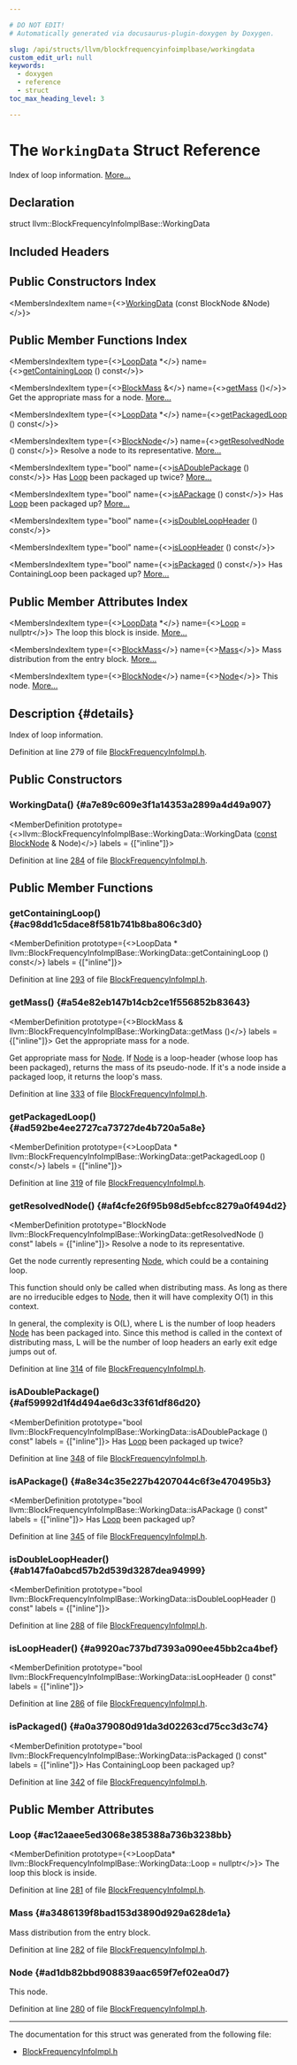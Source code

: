 ```yaml
---

# DO NOT EDIT!
# Automatically generated via docusaurus-plugin-doxygen by Doxygen.

slug: /api/structs/llvm/blockfrequencyinfoimplbase/workingdata
custom_edit_url: null
keywords:
  - doxygen
  - reference
  - struct
toc_max_heading_level: 3

---
```





# The `WorkingData` Struct Reference

<DoxygenPage pluginConfig={pluginConfig}>

Index of loop information. <a href="#details">More...</a>

## Declaration

<CodeBlock>struct llvm::BlockFrequencyInfoImplBase::WorkingData</CodeBlock>

## Included Headers

<IncludesList>
<IncludesListItem
  filePath="llvm/Analysis/BlockFrequencyInfoImpl.h"
  permalink="/docs/api/files/include/include/llvm/include/llvm/analysis/blockfrequencyinfoimpl-h"
  isLocal="true" />
</IncludesList>

## Public Constructors Index

<MembersIndex>

<MembersIndexItem
  name={<><a href="#a7e89c609e3f1a14353a2899a4d49a907">WorkingData</a> (const BlockNode &amp;Node)</>}>
</MembersIndexItem>

</MembersIndex>

## Public Member Functions Index

<MembersIndex>

<MembersIndexItem
  type={<><a href="/docs/api/structs/llvm/blockfrequencyinfoimplbase/loopdata">LoopData</a> &#42;</>}
  name={<><a href="#ac98dd1c5dace8f581b741b8ba806c3d0">getContainingLoop</a> () const</>}>
</MembersIndexItem>

<MembersIndexItem
  type={<><a href="/docs/api/classes/llvm/blockfrequencyinfoimplbase/#a6e6da6d64b5e1623157336544dd0e7a2">BlockMass</a> &amp;</>}
  name={<><a href="#a54e82eb147b14cb2ce1f556852b83643">getMass</a> ()</>}>
Get the appropriate mass for a node. <a href="#a54e82eb147b14cb2ce1f556852b83643">More...</a>
</MembersIndexItem>

<MembersIndexItem
  type={<><a href="/docs/api/structs/llvm/blockfrequencyinfoimplbase/loopdata">LoopData</a> &#42;</>}
  name={<><a href="#ad592be4ee2727ca73727de4b720a5a8e">getPackagedLoop</a> () const</>}>
</MembersIndexItem>

<MembersIndexItem
  type={<><a href="/docs/api/structs/llvm/blockfrequencyinfoimplbase/blocknode">BlockNode</a></>}
  name={<><a href="#af4cfe26f95b98d5ebfcc8279a0f494d2">getResolvedNode</a> () const</>}>
Resolve a node to its representative. <a href="#af4cfe26f95b98d5ebfcc8279a0f494d2">More...</a>
</MembersIndexItem>

<MembersIndexItem
  type="bool"
  name={<><a href="#af59992d1f4d494ae6d3c33f61df86d20">isADoublePackage</a> () const</>}>
Has <a href="/docs/api/classes/llvm/loop">Loop</a> been packaged up twice? <a href="#af59992d1f4d494ae6d3c33f61df86d20">More...</a>
</MembersIndexItem>

<MembersIndexItem
  type="bool"
  name={<><a href="#a8e34c35e227b4207044c6f3e470495b3">isAPackage</a> () const</>}>
Has <a href="/docs/api/classes/llvm/loop">Loop</a> been packaged up? <a href="#a8e34c35e227b4207044c6f3e470495b3">More...</a>
</MembersIndexItem>

<MembersIndexItem
  type="bool"
  name={<><a href="#ab147fa0abcd57b2d539d3287dea94999">isDoubleLoopHeader</a> () const</>}>
</MembersIndexItem>

<MembersIndexItem
  type="bool"
  name={<><a href="#a9920ac737bd7393a090ee45bb2ca4bef">isLoopHeader</a> () const</>}>
</MembersIndexItem>

<MembersIndexItem
  type="bool"
  name={<><a href="#a0a379080d91da3d02263cd75cc3d3c74">isPackaged</a> () const</>}>
Has ContainingLoop been packaged up? <a href="#a0a379080d91da3d02263cd75cc3d3c74">More...</a>
</MembersIndexItem>

</MembersIndex>

## Public Member Attributes Index

<MembersIndex>

<MembersIndexItem
  type={<><a href="/docs/api/structs/llvm/blockfrequencyinfoimplbase/loopdata">LoopData</a> &#42;</>}
  name={<><a href="#ac12aaee5ed3068e385388a736b3238bb">Loop</a> = nullptr</>}>
The loop this block is inside. <a href="#ac12aaee5ed3068e385388a736b3238bb">More...</a>
</MembersIndexItem>

<MembersIndexItem
  type={<><a href="/docs/api/classes/llvm/blockfrequencyinfoimplbase/#a6e6da6d64b5e1623157336544dd0e7a2">BlockMass</a></>}
  name={<><a href="#a3486139f8bad153d3890d929a628de1a">Mass</a></>}>
Mass distribution from the entry block. <a href="#a3486139f8bad153d3890d929a628de1a">More...</a>
</MembersIndexItem>

<MembersIndexItem
  type={<><a href="/docs/api/structs/llvm/blockfrequencyinfoimplbase/blocknode">BlockNode</a></>}
  name={<><a href="#ad1db82bbd908839aac659f7ef02ea0d7">Node</a></>}>
This node. <a href="#ad1db82bbd908839aac659f7ef02ea0d7">More...</a>
</MembersIndexItem>

</MembersIndex>

## Description {#details}

Index of loop information.

Definition at line 279 of file <a href="/docs/api/files/include/include/llvm/include/llvm/analysis/blockfrequencyinfoimpl-h">BlockFrequencyInfoImpl.h</a>.

<SectionDefinition>

## Public Constructors

### WorkingData() {#a7e89c609e3f1a14353a2899a4d49a907}

<MemberDefinition
  prototype={<>llvm::BlockFrequencyInfoImplBase::WorkingData::WorkingData (<a href="/docs/api/files/lib/lib/target/lib/target/aarch64/aarch64promoteconstant-cpp/#a90f8350fecae261c25be85d38b451bff">const</a> <a href="/docs/api/structs/llvm/blockfrequencyinfoimplbase/blocknode">BlockNode</a> &amp; Node)</>}
  labels = {["inline"]}>

Definition at line <a href="/docs/api/files/include/include/llvm/include/llvm/analysis/blockfrequencyinfoimpl-h/#l00284">284</a> of file <a href="/docs/api/files/include/include/llvm/include/llvm/analysis/blockfrequencyinfoimpl-h">BlockFrequencyInfoImpl.h</a>.
</MemberDefinition>

</SectionDefinition>

<SectionDefinition>

## Public Member Functions

### getContainingLoop() {#ac98dd1c5dace8f581b741b8ba806c3d0}

<MemberDefinition
  prototype={<>LoopData &#42; llvm::BlockFrequencyInfoImplBase::WorkingData::getContainingLoop () const</>}
  labels = {["inline"]}>

Definition at line <a href="/docs/api/files/include/include/llvm/include/llvm/analysis/blockfrequencyinfoimpl-h/#l00293">293</a> of file <a href="/docs/api/files/include/include/llvm/include/llvm/analysis/blockfrequencyinfoimpl-h">BlockFrequencyInfoImpl.h</a>.
</MemberDefinition>

### getMass() {#a54e82eb147b14cb2ce1f556852b83643}

<MemberDefinition
  prototype={<>BlockMass &amp; llvm::BlockFrequencyInfoImplBase::WorkingData::getMass ()</>}
  labels = {["inline"]}>
Get the appropriate mass for a node.

Get appropriate mass for <a href="/docs/api/classes/node">Node</a>. If <a href="/docs/api/classes/node">Node</a> is a loop-header (whose loop has been packaged), returns the mass of its pseudo-node. If it&#39;s a node inside a packaged loop, it returns the loop&#39;s mass.

Definition at line <a href="/docs/api/files/include/include/llvm/include/llvm/analysis/blockfrequencyinfoimpl-h/#l00333">333</a> of file <a href="/docs/api/files/include/include/llvm/include/llvm/analysis/blockfrequencyinfoimpl-h">BlockFrequencyInfoImpl.h</a>.
</MemberDefinition>

### getPackagedLoop() {#ad592be4ee2727ca73727de4b720a5a8e}

<MemberDefinition
  prototype={<>LoopData &#42; llvm::BlockFrequencyInfoImplBase::WorkingData::getPackagedLoop () const</>}
  labels = {["inline"]}>

Definition at line <a href="/docs/api/files/include/include/llvm/include/llvm/analysis/blockfrequencyinfoimpl-h/#l00319">319</a> of file <a href="/docs/api/files/include/include/llvm/include/llvm/analysis/blockfrequencyinfoimpl-h">BlockFrequencyInfoImpl.h</a>.
</MemberDefinition>

### getResolvedNode() {#af4cfe26f95b98d5ebfcc8279a0f494d2}

<MemberDefinition
  prototype="BlockNode llvm::BlockFrequencyInfoImplBase::WorkingData::getResolvedNode () const"
  labels = {["inline"]}>
Resolve a node to its representative.

Get the node currently representing <a href="/docs/api/classes/node">Node</a>, which could be a containing loop.

This function should only be called when distributing mass. As long as there are no irreducible edges to <a href="/docs/api/classes/node">Node</a>, then it will have complexity O(1) in this context.

In general, the complexity is O(L), where L is the number of loop headers <a href="/docs/api/classes/node">Node</a> has been packaged into. Since this method is called in the context of distributing mass, L will be the number of loop headers an early exit edge jumps out of.

Definition at line <a href="/docs/api/files/include/include/llvm/include/llvm/analysis/blockfrequencyinfoimpl-h/#l00314">314</a> of file <a href="/docs/api/files/include/include/llvm/include/llvm/analysis/blockfrequencyinfoimpl-h">BlockFrequencyInfoImpl.h</a>.
</MemberDefinition>

### isADoublePackage() {#af59992d1f4d494ae6d3c33f61df86d20}

<MemberDefinition
  prototype="bool llvm::BlockFrequencyInfoImplBase::WorkingData::isADoublePackage () const"
  labels = {["inline"]}>
Has <a href="/docs/api/classes/llvm/loop">Loop</a> been packaged up twice?

Definition at line <a href="/docs/api/files/include/include/llvm/include/llvm/analysis/blockfrequencyinfoimpl-h/#l00348">348</a> of file <a href="/docs/api/files/include/include/llvm/include/llvm/analysis/blockfrequencyinfoimpl-h">BlockFrequencyInfoImpl.h</a>.
</MemberDefinition>

### isAPackage() {#a8e34c35e227b4207044c6f3e470495b3}

<MemberDefinition
  prototype="bool llvm::BlockFrequencyInfoImplBase::WorkingData::isAPackage () const"
  labels = {["inline"]}>
Has <a href="/docs/api/classes/llvm/loop">Loop</a> been packaged up?

Definition at line <a href="/docs/api/files/include/include/llvm/include/llvm/analysis/blockfrequencyinfoimpl-h/#l00345">345</a> of file <a href="/docs/api/files/include/include/llvm/include/llvm/analysis/blockfrequencyinfoimpl-h">BlockFrequencyInfoImpl.h</a>.
</MemberDefinition>

### isDoubleLoopHeader() {#ab147fa0abcd57b2d539d3287dea94999}

<MemberDefinition
  prototype="bool llvm::BlockFrequencyInfoImplBase::WorkingData::isDoubleLoopHeader () const"
  labels = {["inline"]}>

Definition at line <a href="/docs/api/files/include/include/llvm/include/llvm/analysis/blockfrequencyinfoimpl-h/#l00288">288</a> of file <a href="/docs/api/files/include/include/llvm/include/llvm/analysis/blockfrequencyinfoimpl-h">BlockFrequencyInfoImpl.h</a>.
</MemberDefinition>

### isLoopHeader() {#a9920ac737bd7393a090ee45bb2ca4bef}

<MemberDefinition
  prototype="bool llvm::BlockFrequencyInfoImplBase::WorkingData::isLoopHeader () const"
  labels = {["inline"]}>

Definition at line <a href="/docs/api/files/include/include/llvm/include/llvm/analysis/blockfrequencyinfoimpl-h/#l00286">286</a> of file <a href="/docs/api/files/include/include/llvm/include/llvm/analysis/blockfrequencyinfoimpl-h">BlockFrequencyInfoImpl.h</a>.
</MemberDefinition>

### isPackaged() {#a0a379080d91da3d02263cd75cc3d3c74}

<MemberDefinition
  prototype="bool llvm::BlockFrequencyInfoImplBase::WorkingData::isPackaged () const"
  labels = {["inline"]}>
Has ContainingLoop been packaged up?

Definition at line <a href="/docs/api/files/include/include/llvm/include/llvm/analysis/blockfrequencyinfoimpl-h/#l00342">342</a> of file <a href="/docs/api/files/include/include/llvm/include/llvm/analysis/blockfrequencyinfoimpl-h">BlockFrequencyInfoImpl.h</a>.
</MemberDefinition>

</SectionDefinition>

<SectionDefinition>

## Public Member Attributes

### Loop {#ac12aaee5ed3068e385388a736b3238bb}

<MemberDefinition
  prototype={<>LoopData&#42; llvm::BlockFrequencyInfoImplBase::WorkingData::Loop = nullptr</>}>
The loop this block is inside.

Definition at line <a href="/docs/api/files/include/include/llvm/include/llvm/analysis/blockfrequencyinfoimpl-h/#l00281">281</a> of file <a href="/docs/api/files/include/include/llvm/include/llvm/analysis/blockfrequencyinfoimpl-h">BlockFrequencyInfoImpl.h</a>.
</MemberDefinition>

### Mass {#a3486139f8bad153d3890d929a628de1a}

<MemberDefinition
  prototype="BlockMass llvm::BlockFrequencyInfoImplBase::WorkingData::Mass">
Mass distribution from the entry block.

Definition at line <a href="/docs/api/files/include/include/llvm/include/llvm/analysis/blockfrequencyinfoimpl-h/#l00282">282</a> of file <a href="/docs/api/files/include/include/llvm/include/llvm/analysis/blockfrequencyinfoimpl-h">BlockFrequencyInfoImpl.h</a>.
</MemberDefinition>

### Node {#ad1db82bbd908839aac659f7ef02ea0d7}

<MemberDefinition
  prototype="BlockNode llvm::BlockFrequencyInfoImplBase::WorkingData::Node">
This node.

Definition at line <a href="/docs/api/files/include/include/llvm/include/llvm/analysis/blockfrequencyinfoimpl-h/#l00280">280</a> of file <a href="/docs/api/files/include/include/llvm/include/llvm/analysis/blockfrequencyinfoimpl-h">BlockFrequencyInfoImpl.h</a>.
</MemberDefinition>

</SectionDefinition>

<hr/>

The documentation for this struct was generated from the following file:

<ul>
<li><a href="/docs/api/files/include/include/llvm/include/llvm/analysis/blockfrequencyinfoimpl-h">BlockFrequencyInfoImpl.h</a></li>
</ul>

</DoxygenPage>
